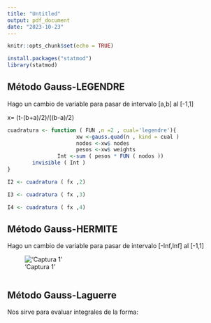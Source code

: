 ```yaml
---
title: "Untitled"
output: pdf_document
date: "2023-10-23"
---
```


```r
knitr::opts_chunk$set(echo = TRUE)
```

```r
install.packages("statmod")
library(statmod)

```

## Método Gauss-LEGENDRE

Hago un cambio de variable para pasar de intervalo [a,b] al [-1,1]

x= (t-(b+a)/2)/((b-a)/2)


```r

cuadratura <- function ( FUN ,n =2 , cual='legendre'){
                      xw <-gauss.quad(n , kind = cual )
                      nodos <-xw$ nodes
                      pesos <-xw$ weights
                Int <-sum ( pesos * FUN ( nodos ))
        invisible ( Int )
}

I2 <- cuadratura ( fx ,2)

I3 <- cuadratura ( fx ,3)

I4 <- cuadratura ( fx ,4)
```

## Método Gauss-HERMITE

Hago un cambio de variable para pasar de intervalo [-Inf,Inf] al [-1,1]

!['Captura 1'](T:/Curso_EST_COMP/Intro_Est_Comp/Clases/Prints/Captura1.JPG)


```r

```


## Método Gauss-Laguerre

Nos sirve para evaluar integrales de la forma: 



